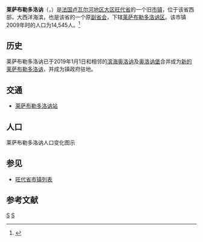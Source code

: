 {{noteTA|G1=法国地名}}
{{Infobox French former commune
|name                    = 莱萨布勒多洛讷
|native name             = Les Sables-d'Olonne
|arrondissement          = [[莱萨布勒多洛讷区|莱萨布勒多洛讷区]]
}}
'''莱萨布勒多洛讷'''（{{lang-fr|Les Sables-d'Olonne}}，{{IPA-fr|le sabl dɔlɔn|-|LL-Q150 (fra)-Mecanautes-Les Sables-d'Olonne.wav}}）是[[法国|法国]][[卢瓦尔河地区大区|卢瓦尔河地区大区]][[旺代省|旺代省]]的一个旧[[市镇_(法国)|市镇]]，位于该省西部，大西洋海滨，也是该省的一个原[[副省会|副省会]]，下辖[[莱萨布勒多洛讷区|莱萨布勒多洛讷区]]。该市镇2009年时的人口为14,545人。<ref name="Statmallen Areal i Frankrikes kommuner">{{cite web|url=http://www.insee.fr/fr/ppp/bases-de-donnees/recensement/populations-legales/france-departements.asp?annee=2009#departements|title=Insee, Populations légales 2009 pour les départements et les collectivités d'outre-mer France métropolitaine et DOM|accessdate=2012-01-30|archive-date=2012-01-08|archive-url=https://web.archive.org/web/20120108000120/http://www.insee.fr/fr/ppp/bases-de-donnees/recensement/populations-legales/france-departements.asp?annee=2009#departements|dead-url=no}}</ref>

==历史==

莱萨布勒多洛讷已于2019年1月1日和相邻的[[滨海奥洛讷|滨海奥洛讷]]及[[奥洛讷堡|奥洛讷堡]]合并成为[[莱萨布勒多洛讷|新的莱萨布勒多洛讷]]，并成为镇政府驻地。

==交通==
* [[莱萨布勒多洛讷站|莱萨布勒多洛讷站]]

== 人口 ==
莱萨布勒多洛讷人口变化图示
{{French Commune Population|85194}}

== 参见 ==
* [[旺代省市镇列表|旺代省市镇列表]]

== 参考文献 ==
{{reflist}}

[[Category:旺代省旧市镇|S]]
[[Category:2019年撤销的法国市镇|S]]